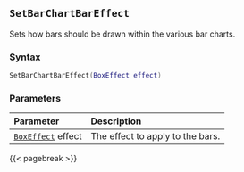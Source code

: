 ## `SetBarChartBarEffect`

Sets how bars should be drawn within the various bar charts.

### Syntax {-}

``` .lua
SetBarChartBarEffect(BoxEffect effect)
```

### Parameters {-}

**Parameter** | **Description**
| :-- | :-- |
|[`BoxEffect`](#boxeffect) effect | The effect to apply to the bars. |

{{< pagebreak >}}